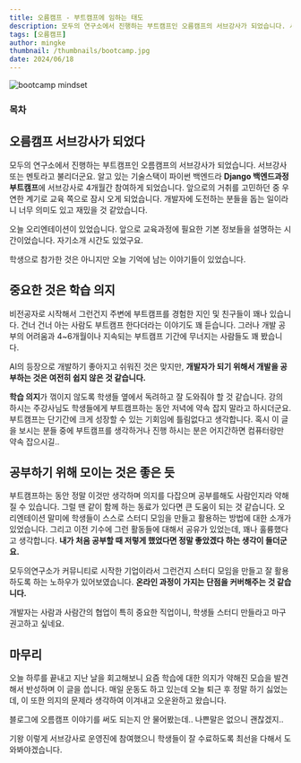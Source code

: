 ```yaml
---
title: 오름캠프 - 부트캠프에 임하는 태도
description: 모두의 연구소에서 진행하는 부트캠프인 오름캠프의 서브강사가 되었습니다. 서브강사 또는 멘토라고 불리더군요. 알고 있는 기술스택이 파이썬 백엔드라 Django 백엔드과정 부트캠프에 서브강사로 4개월간 참여하게 되었습니다.
tags: [오름캠프]
author: mingke
thumbnail: /thumbnails/bootcamp.jpg
date: 2024/06/18
---
```


<Image src="/thumbnails/bootcamp.jpg" alt="bootcamp mindset" />

### 목차

## 오름캠프 서브강사가 되었다

모두의 연구소에서 진행하는 부트캠프인 오름캠프의 서브강사가 되었습니다. 서브강사 또는 멘토라고 불리더군요. 알고 있는 기술스택이 파이썬 백엔드라 **Django 백엔드과정 부트캠프**에 서브강사로 4개월간 참여하게 되었습니다. 앞으로의 거취를 고민하던 중 우연한 계기로 교육 쪽으로 잠시 오게 되었습니다. 개발자에 도전하는 분들을 돕는 일이라니 너무 의미도 있고 재밌을 것 같았습니다.

오늘 오리엔테이션이 있었습니다. 앞으로 교육과정에 필요한 기본 정보들을 설명하는 시간이었습니다. 자기소개 시간도 있었구요.

학생으로 참가한 것은 아니지만 오늘 기억에 남는 이야기들이 있었습니다.

## 중요한 것은 학습 의지

비전공자로 시작해서 그런건지 주변에 부트캠프를 경험한 지인 및 친구들이 꽤나 있습니다. 건너 건너 아는 사람도 부트캠프 한다더라는 이야기도 꽤 듣습니다. 그러나 개발 공부의 어려움과 4~6개월이나 지속되는 부트캠프 기간에 무너지는 사람들도 꽤 봤습니다.

AI의 등장으로 개발하기 좋아지고 쉬워진 것은 맞지만, **개발자가 되기 위해서 개발을 공부하는 것은 여전히 쉽지 않은 것 같습니다.**

**학습 의지**가 꺾이지 않도록 학생들 옆에서 독려하고 잘 도와줘야 할 것 같습니다. 강의 하시는 주강사님도 학생들에게 부트캠프하는 동안 저녁에 약속 잡지 말라고 하시더군요. 부트캠프는 단기간에 크게 성장할 수 있는 기회임에 틀림없다고 생각합니다. 혹시 이 글을 보시는 분들 중에 부트캠프를 생각하거나 진행 하시는 분은 어지간하면 컴퓨터랑만 약속 잡으시길..

## 공부하기 위해 모이는 것은 좋은 듯

부트캠프하는 동안 정말 이것만 생각하며 의지를 다잡으며 공부를해도 사람인지라 약해질 수 있습니다. 그럴 땐 같이 함께 하는 동료가 있다면 큰 도움이 되는 것 같습니다. 오리엔테이션 말미에 학생들이 스스로 스터디 모임을 만들고 활용하는 방법에 대한 소개가 있었습니다. 그리고 이전 기수에 그런 활동들에 대해서 공유가 있었는데, 꽤나 훌륭했다고 생각합니다. **내가 처음 공부할 때 저렇게 했었다면 정말 좋았겠다 하는 생각이 들더군요.**

모두의연구소가 커뮤니티로 시작한 기업이라서 그런건지 스터디 모임을 만들고 잘 활용하도록 하는 노하우가 있어보였습니다. **온라인 과정이 가지는 단점을 커버해주는 것 같습니다.**

개발자는 사람과 사람간의 협업이 특히 중요한 직업이니, 학생들 스터디 만들라고 마구 권고하고 싶네요.

## 마무리

오늘 하루를 끝내고 지난 날을 회고해보니 요즘 학습에 대한 의지가 약해진 모습을 발견해서 반성하며 이 글을 씁니다. 매일 운동도 하고 있는데 오늘 퇴근 후 정말 하기 싫었는데, 이 또한 의지의 문제라 생각하여 이겨내고 오운완하고 왔습니다.

블로그에 오름캠프 이야기를 써도 되는지 안 물어봤는데.. 나쁜말은 없으니 괜찮겠지..

<Link url="https://www.orm.im/camp" />

기왕 이렇게 서브강사로 운영진에 참여했으니 학생들이 잘 수료하도록 최선을 다해서 도와봐야겠습니다.
